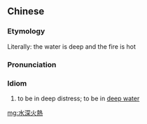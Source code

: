 {{also|水深火热}}
==Chinese==
{{zh-forms|s=水深火热}}

===Etymology===
Literally: the water is deep and the fire is hot

===Pronunciation===
{{zh-pron
|m=shuǐshēnhuǒrè
|cat=id
}}

===Idiom===
{{zh-idiom}}

# to be in deep distress; to be in [[deep water]]

[[mg:水深火熱]]